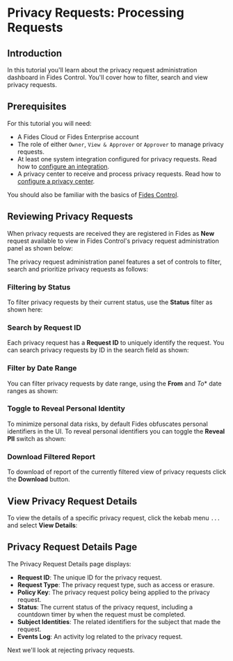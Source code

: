 
# Privacy Requests: Processing Requests

<TutorialKey duration="4" product="Fides" topic="Privacy Requests" interactive="true"/>

## Introduction
In this tutorial you'll learn about the privacy request administration dashboard in Fides Control.  You'll cover how to filter, search and view privacy requests.

## Prerequisites

For this tutorial you will need:

* A Fides Cloud or Fides Enterprise account
* The role of either `Owner`, `View & Approver` or `Approver` to manage privacy requests.
* At least one system integration configured for privacy requests. Read how to [configure an integration](../privacy-requests-configuration/privacy-requests-configure-integrations).
* A privacy center to receive and process privacy requests. Read how to [configure a privacy center](#LINK).

You should also be familiar with the basics of [Fides Control](#LINK).

## Reviewing Privacy Requests

When privacy requests are received they are registered in Fides as **New** request available to view in Fides Control's privacy request administration panel as shown below:

<Screenshot img="/assets/img/tutorials/privacy-requests-admin.gif" description="Fides Control Privacy Request Review Panel" />

The privacy request administration panel features a set of controls to filter, search and prioritize privacy requests as follows:

### Filtering by Status

To filter privacy requests by their current status, use the **Status** filter as shown here:

<Screenshot img="/assets/img/tutorials/privacy-requests-status-filter.gif" description="Filter Privacy Requests by Status" mw="350" />

### Search by Request ID

Each privacy request has a **Request ID** to uniquely identify the request. You can search privacy requests by ID in the search field as shown:

<Screenshot img="/assets/img/tutorials/privacy-requests-search.gif" description="Search for Privacy Request by ID" mw="500" />

### Filter by Date Range

You can filter privacy requests by date range, using the **From** and *To** date ranges as shown:

<Screenshot img="/assets/img/tutorials/privacy-requests-dates.gif" description="Filter Privacy Requests by Date Range" mw="420" />

### Toggle to Reveal Personal Identity

To minimize personal data risks, by default Fides obfuscates personal identifiers in the UI. To reveal personal identifiers you can toggle the **Reveal PII** switch as shown:

<Screenshot img="/assets/img/tutorials/privacy-requests-toggle-pii.gif" description="Toggle on PII" mw="500" />

### Download Filtered Report

To download of report of the currently filtered view of privacy requests click the **Download** button.

<Screenshot img="/assets/img/tutorials/privacy-requests-download.gif" description="Download Privacy Request Report" mw="500" />

## View Privacy Request Details

To view the details of a specific privacy request, click the kebab menu `...` and select **View Details**:

<Screenshot img="/assets/img/tutorials/privacy-requests-view-details.gif" description="View Privacy Request Details" mw="500"/>

## Privacy Request Details Page

The Privacy Request Details page displays:
* **Request ID**: The unique ID for the privacy request.
* **Request Type**: The privacy request type, such as access or erasure.
* **Policy Key**: The privacy request policy being applied to the privacy request.
* **Status**: The current status of the privacy request, including a countdown timer by when the request must be completed.
* **Subject Identities**: The related identifiers for the subject that made the request.
* **Events Log**: An activity log related to the privacy request.

<Screenshot img="/assets/img/tutorials/privacy-requests-details.gif" description="Privacy Request Details Page"/>

Next we'll look at rejecting privacy requests.